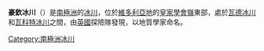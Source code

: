 {{unreferenced|time=2013-10-27T06:53:15+00:00}}
{{coord|78|12|S|163|22|E|source:GNIS|display=title}}

'''豪欽冰川'''（{{lang-en|Howchin Glacier}}）是[[南極洲|南極洲]]的[[冰川|冰川]]，位於[[維多利亞地|維多利亞地]]的[[皇家學會嶺|皇家學會嶺]]東部，處於[[瓦德冰川|瓦德冰川]]和[[瓦科特冰川|瓦科特冰川]]之間，由[[英國|英國]]探險隊發現，以地質學家命名。

{{DEFAULTSORT:Howchin Glacier}}
[[Category:南極洲冰川|Category:南極洲冰川]]


{{ScottCoast-geo-stub}}